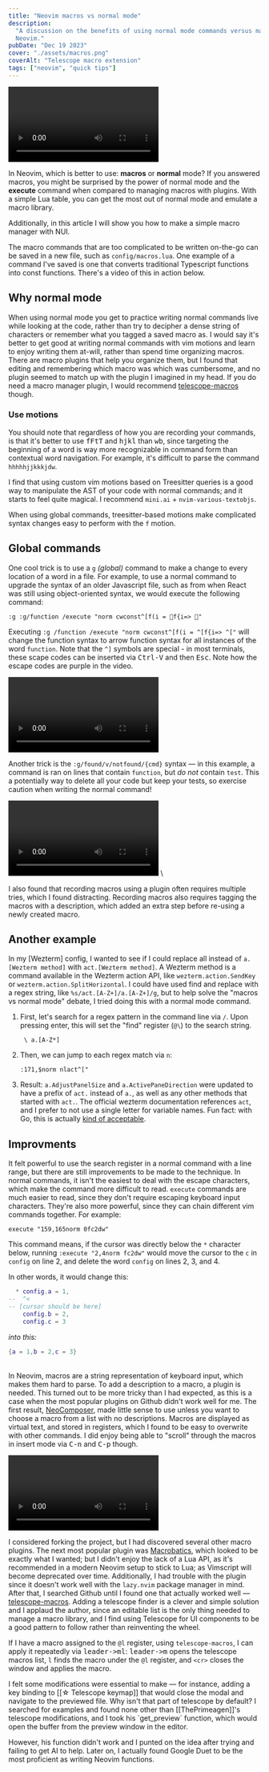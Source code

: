 ```yaml
---
title: "Neovim macros vs normal mode"
description:
  "A discussion on the benefits of using normal mode commands versus macros in
  Neovim."
pubDate: "Dec 19 2023"
cover: "./assets/macros.png"
coverAlt: "Telescope macro extension"
tags: ["neovim", "quick tips"]
---
```



<video controls="" autoplay="" loop="true">
  <source src={macroVideo} type="video/webm" />
</video>

In Neovim, which is better to use: **macros** or **normal** mode? If you
answered macros, you might be surprised by the power of normal mode and the
**execute** command when compared to managing macros with plugins. With a simple
Lua table, you can get the most out of normal mode and emulate a macro library.

<div class="hidden">
  Additionally, in this article I will show you how to make a simple macro
  manager with NUI.
</div>

The macro commands that are too complicated to be written on-the-go can be saved
in a new file, such as `config/macros.lua`. One example of a command I've saved
is one that converts traditional Typescript functions into const functions.
There's a video of this in action below.

## Why normal mode

When using normal mode you get to practice writing normal commands live while
looking at the code, rather than try to decipher a dense string of characters or
remember what you tagged a saved macro as. I would say it's better to get good
at writing normal commands with vim motions and learn to enjoy writing them
at-will, rather than spend time organizing macros. There are macro plugins that
help you organize them, but I found that editing and remembering which macro was
which was cumbersome, and no plugin seemed to match up with the plugin I
imagined in my head. If you do need a macro manager plugin, I would recommend
[telescope-macros](https://github.com/svermeulen/vim-macrobatics) though.

### Use motions

You should note that regardless of how you are recording your commands, is that
it's better to use <kbd>fFtT</kbd> and <kbd>hjkl</kbd> than <kbd>wb</kbd>, since
targeting the beginning of a word is way more recognizable in command form than
contextual word navigation. For example, it's difficult to parse the command
`hhhhhjjkkkjdw`.

I find that using custom vim motions based on Treesitter queries is a good way
to manipulate the AST of your code with normal commands; and it starts to feel
quite magical. I recommend `mini.ai` + `nvim-various-textobjs`.

When using global commands, treesitter-based motions make complicated syntax
changes easy to perform with the `f` motion.

## Global commands

One cool trick is to use a `g` _(global)_ command to make a change to every
location of a word in a file. For example, to use a normal command to upgrade
the syntax of an older Javascript file, such as from when React was still using
object-oriented syntax, we would execute the following command:

```vim
:g :g/function /execute "norm cwconst^[f(i = f{i=> "
```

Executing `:g /function /execute "norm cwconst^[f(i = ^[f{i=> ^["` will change
the function syntax to arrow function syntax for all instances of the word
`function`. Note that the `^]` symbols are special - in most terminals, these
scape codes can be inserted via <kbd>Ctrl-V</kbd> and then <kbd>Esc</kbd>. Note
how the escape codes are purple in the video.

<video controls="" autoplay="" loop="true">
  <source src={macroVideo2} type="video/webm" />
</video>

Another trick is the `:g/found/v/notfound/{cmd}` syntax &mdash; in this example,
a command is ran on lines that contain `function`, but _do not_ contain `test`.
This a potentially way to delete all your code but keep your tests, so exercise
caution when writing the normal command!

<video controls="" autoplay="" loop="true">
  <source src={globalVideo} type="video/webm" />
</video>
\

I also found that recording macros using a plugin often requires multiple tries,
which I found distracting. Recording macros also requires tagging the macros
with a description, which added an extra step before re-using a newly created
macro.

## Another example

In my [Wezterm] config, I wanted to see if I could replace all instead of
`a.[Wezterm method]` with `act.[Wezterm method]`. A Wezterm method is a command
available in the Wezterm action API, like `wezterm.action.SendKey` or
`wezterm.action.SplitHorizontal`. I could have used find and replace with a
regex string, like `%s/act.[A-Z+]/a.[A-Z+]/g`, but to help solve the "macros vs
normal mode" debate, I tried doing this with a normal mode command.

1. First, let's search for a regex pattern in the command line via `/`. Upon
   pressing enter, this will set the "find" register (`@\`) to the search
   string.

   ```regex
    \ a.[A-Z*]
   ```

1. Then, we can jump to each regex match via `n`:

   ```vim
   :171,$norm nlact^["
   ```

1. Result: `a.AdjustPanelSize` and `a.ActivePaneDirection` were updated to have
   a prefix of `act.` instead of `a.`, as well as any other methods that started
   with `act.`. The official wezterm documentation references `act`, and I
   prefer to not use a single letter for variable names. Fun fact: with Go, this
   is actually
   [kind of acceptable](https://www.reddit.com/r/golang/comments/3aporh/why_so_many_gophers_use_single_letter_variables/).

## Improvments

It felt powerful to use the search register in a normal command with a line
range, but there are still improvements to be made to the technique. In normal
commands, it isn't the easiest to deal with the escape characters, which make
the command more difficult to read. `execute` commands are much easier to read,
since they don't require escaping keyboard input characters. They're also more
powerful, since they can chain different vim commands together. For example:

```vim
execute "159,165norm 0fc2dw"
```

This command means, if the cursor was directly below the `*` character below,
running `:execute "2,4norm fc2dw"` would move the cursor to the `c` in `config`
on line 2, and delete the word `config` on lines 2, 3, and 4.

In other words, it would change this:

```lua annotate
  * config.a = 1,
--  ^<
-- [cursor should be here]
    config.b = 2,
    config.c = 3
```

_into this:_

```lua
{a = 1,b = 2,c = 3}
```

\
In Neovim, macros are a string representation of keyboard input, which makes them
hard to parse. To add a description to a macro, a plugin is needed. This turned out
to be more tricky than I had expected, as this is a case when the most popular plugins
on Github didn't work well for me. The first result, [NeoComposer](https://github.com/ecthelionvi/NeoComposer.nvim),
made little sense to use unless you want to choose a macro from a list with no descriptions.
Macros are displayed as virtual text, and stored in registers, which I found to be
easy to overwrite with other commands. I did enjoy being able to "scroll" through
the macros in insert mode via <kbd>C-n</kbd> and <kbd>C-p</kbd> though.

<video controls="" autoplay="" loop="true">
  <source src={macroVideo} type="video/webm" />
</video>

I considered forking the project, but I had discovered several other macro
plugins. The next most popular plugin was
[Macrobatics](https://github.com/svermeulen/vim-macrobatics), which looked to be
exactly what I wanted; but I didn't enjoy the lack of a Lua API, as it's
recommended in a modern Neovim setup to stick to Lua; as Vimscript will become
deprecated over time. Additionally, I had trouble with the plugin since it
doesn't work well with the `lazy.nvim` package manager in mind. After that, I
searched Github until I found one that actually worked well —
[telescope-macros](https://github.com). Adding a telescope finder is a clever
and simple solution and I applaud the author, since an editable list is the only
thing needed to manage a macro library, and I find using Telescope for UI
components to be a good pattern to follow rather than reinventing the wheel.

If I have a macro assigned to the `@l` register, using `telescope-macros`, I can
apply it repeatedly via <kbd>leader->ml</kbd>: <kbd>leader->m</kbd> opens the
telescope macros list, `l` finds the macro under the `@l` register, and `<cr>`
closes the window and applies the macro.

<div class="hidden">
I felt some modifications were essential to make —  for instance, adding a key
binding to [[☆ Telescope keymap]] that would close the modal and navigate to the
previewed file. Why isn't that part of telescope by default? I searched for
examples and found none other than [[ThePrimeagen]]'s telescope modifications,
and I took his `get_preview` function, which would open the buffer from the
preview window in the editor.

However, his function didn't work and I punted on the idea after trying and
failing to get AI to help. Later on, I actually found Google Duet to be the most
proficient as writing Neovim functions.

</div>
